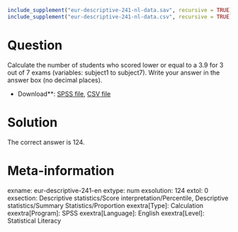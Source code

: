 ```r
include_supplement("eur-descriptive-241-nl-data.sav", recursive = TRUE)
include_supplement("eur-descriptive-241-nl-data.csv", recursive = TRUE)
```

Question
========
Calculate the number of students who scored lower or equal to a 3.9 for 3 out of 7 exams (variables: subject1 to subject7). Write your answer in the answer box (no decimal places).

* Download**: [SPSS file](eur-descriptive-241-nl-data.sav), [CSV file](eur-descriptive-241-nl-data.csv)


Solution
========
The correct answer is 124.

Meta-information
================
exname: eur-descriptive-241-en
extype: num
exsolution: 124
extol: 0
exsection: Descriptive statistics/Score interpretation/Percentile, Descriptive statistics/Summary Statistics/Proportion
exextra[Type]: Calculation
exextra[Program]: SPSS
exextra[Language]: English
exextra[Level]: Statistical Literacy
